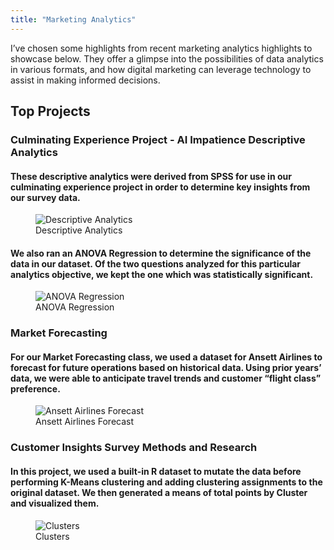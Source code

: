 ```yaml
---
title: "Marketing Analytics"
---
```


I've chosen some highlights from recent marketing analytics highlights to showcase below. They offer a glimpse into the possibilities of data analytics in various formats, and how digital marketing can leverage technology to assist in making informed decisions.

## Top Projects

### Culminating Experience Project - AI Impatience Descriptive Analytics

#### These descriptive analytics were derived from SPSS for use in our culminating experience project in order to determine key insights from our survey data.

![Descriptive Analytics](images/descriptive_analytics.png)

#### We also ran an ANOVA Regression to determine the significance of the data in our dataset. Of the two questions analyzed for this particular analytics objective, we kept the one which was statistically significant.

![ANOVA Regression](images/ANOVA.png)

### Market Forecasting

#### For our Market Forecasting class, we used a dataset for Ansett Airlines to forecast for future operations based on historical data. Using prior years' data, we were able to anticipate travel trends and customer "flight class" preference.


![Ansett Airlines Forecast](images/Forecast_Charts.png)


### Customer Insights Survey Methods and Research

#### In this project, we used a built-in R dataset to mutate the data before performing K-Means clustering and adding clustering assignments to the original dataset. We then generated a means of total points by Cluster and visualized them.


![Clusters](images/Clusters.png)





